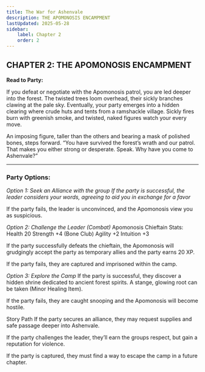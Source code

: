 ```yaml
---
title: The War for Ashenvale
description: THE APOMONOSIS ENCAMPMENT
lastUpdated: 2025-05-28
sidebar:
    label: Chapter 2
    order: 2
---
```


## CHAPTER 2: THE APOMONOSIS ENCAMPMENT

**Read to Party:**

If you defeat or negotiate with the Apomonosis patrol, you are led deeper into the forest. The twisted trees loom overhead, their sickly branches clawing at the pale sky. Eventually, your party emerges into a hidden clearing where crude huts and tents from a ramshackle village. Sickly fires burn with greenish smoke, and twisted, naked figures watch your every move. 

An imposing figure, taller than the others and bearing a mask of polished bones, steps forward. “You have survived the forest’s wrath and our patrol. That makes you either strong or desperate. Speak. Why have you come to Ashenvale?”

---

### Party Options:
_Option 1: Seek an Alliance with the group If the party is successful, the leader considers your words, agreeing to aid you in exchange for a favor_

If the party fails, the leader is unconvinced, and the Apomonosis view you as suspicious. 

_Option 2: Challenge the Leader (Combat)_
Apomonosis Chieftain Stats:
Health 20
Strength +4 (Bone Club)
Agility +2
Intuition +3

If the party successfully defeats the chieftain, the Apomonosis will grudgingly accept the party as temporary allies and the party earns 20 XP. 

If the party fails, they are captured and imprisoned within the camp. 

_Option 3: Explore the Camp_
If the party is successful, they discover a hidden shrine dedicated to ancient forest spirits. A stange, glowing root can be taken (Minor Healing Item).

If the party fails, they are caught snooping and the Apomonosis will become hostile. 

Story Path
If the party secures an alliance, they may request supplies and safe passage deeper into Ashenvale.

If the party challenges the leader, they’ll earn the groups respect, but gain a reputation for violence. 

If the party is captured, they must find a way to escape the camp in a future chapter. 

